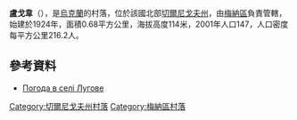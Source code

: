 {{coord|51|41|16|N|31|46|35|E|scale:100000|display=title}}

'''盧戈韋'''（{{lang-uk|Лугове}}），是[[烏克蘭|烏克蘭]]的村落，位於該國北部[[切爾尼戈夫州|切爾尼戈夫州]]，由[[梅納區|梅納區]]負責管轄，始建於1924年，面積0.68平方公里，海拔高度114米，2001年人口147，人口密度每平方公里216.2人。

==參考資料==
* [http://weather.in.ua/ua/chernigovskaja/13937 Погода в селі Лугове] {{Wayback|url=http://weather.in.ua/ua/chernigovskaja/13937 |date=20111220142545 }}

[[Category:切爾尼戈夫州村落|Category:切爾尼戈夫州村落]]
[[Category:梅納區村落|Category:梅納區村落]]


{{Chernihiv-geo-stub}}